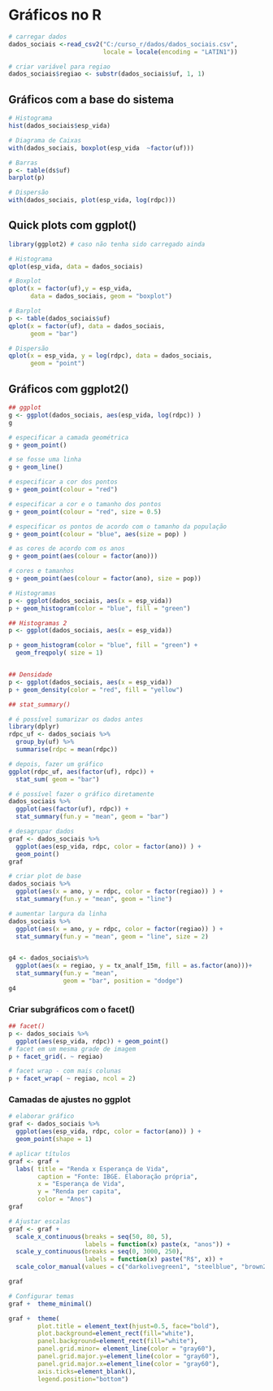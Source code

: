 # Gráficos no R

```r

# carregar dados
dados_sociais <-read_csv2("C:/curso_r/dados/dados_sociais.csv", 
                          locale = locale(encoding = "LATIN1"))

# criar variável para regiao
dados_sociais$regiao <- substr(dados_sociais$uf, 1, 1)

```



## Gráficos com a base do sistema
```r
# Histograma
hist(dados_sociais$esp_vida)

# Diagrama de Caixas
with(dados_sociais, boxplot(esp_vida  ~factor(uf)))

# Barras
p <- table(ds$uf)
barplot(p)

# Dispersão
with(dados_sociais, plot(esp_vida, log(rdpc)))
```

## Quick plots com ggplot()

```r
library(ggplot2) # caso não tenha sido carregado ainda

# Histograma
qplot(esp_vida, data = dados_sociais)

# Boxplot
qplot(x = factor(uf),y = esp_vida, 
      data = dados_sociais, geom = "boxplot")

# Barplot
p <- table(dados_sociais$uf)
qplot(x = factor(uf), data = dados_sociais, 
      geom = "bar")

# Dispersão
qplot(x = esp_vida, y = log(rdpc), data = dados_sociais, 
      geom = "point") 
```
## Gráficos com ggplot2()
```r
## ggplot
g <- ggplot(dados_sociais, aes(esp_vida, log(rdpc)) )
g

# especificar a camada geométrica
g + geom_point()

# se fosse uma linha
g + geom_line()

# especificar a cor dos pontos
g + geom_point(colour = "red")

# especificar a cor e o tamanho dos pontos
g + geom_point(colour = "red", size = 0.5)

# especificar os pontos de acordo com o tamanho da população
g + geom_point(colour = "blue", aes(size = pop) )

# as cores de acordo com os anos
g + geom_point(aes(colour = factor(ano))) 

# cores e tamanhos
g + geom_point(aes(colour = factor(ano), size = pop)) 

# Histogramas
p <- ggplot(dados_sociais, aes(x = esp_vida))
p + geom_histogram(color = "blue", fill = "green")

## Histogramas 2
p <- ggplot(dados_sociais, aes(x = esp_vida))

p + geom_histogram(color = "blue", fill = "green") +
  geom_freqpoly( size = 1)


## Densidade
p <- ggplot(dados_sociais, aes(x = esp_vida))
p + geom_density(color = "red", fill = "yellow")

## stat_summary()

# é possível sumarizar os dados antes
library(dplyr)
rdpc_uf <- dados_sociais %>% 
  group_by(uf) %>%
  summarise(rdpc = mean(rdpc))

# depois, fazer um gráfico
ggplot(rdpc_uf, aes(factor(uf), rdpc)) + 
  stat_sum( geom = "bar")

# é possível fazer o gráfico diretamente
dados_sociais %>%
  ggplot(aes(factor(uf), rdpc)) +
  stat_summary(fun.y = "mean", geom = "bar")

# desagrupar dados
graf <- dados_sociais %>% 
  ggplot(aes(esp_vida, rdpc, color = factor(ano)) ) + 
  geom_point() 
graf

# criar plot de base
dados_sociais %>% 
  ggplot(aes(x = ano, y = rdpc, color = factor(regiao)) ) + 
  stat_summary(fun.y = "mean", geom = "line") 

# aumentar largura da linha
dados_sociais %>% 
  ggplot(aes(x = ano, y = rdpc, color = factor(regiao)) ) + 
  stat_summary(fun.y = "mean", geom = "line", size = 2) 


g4 <- dados_sociais%>% 
  ggplot(aes(x = regiao, y = tx_analf_15m, fill = as.factor(ano)))+ 
  stat_summary(fun.y = "mean", 
               geom = "bar", position = "dodge") 
g4
```

### Criar subgráficos com o facet()
```r

## facet()
p <- dados_sociais %>%
  ggplot(aes(esp_vida, rdpc)) + geom_point() 
# facet em um mesma grade de imagem
p + facet_grid(. ~ regiao)

# facet wrap - com mais colunas
p + facet_wrap( ~ regiao, ncol = 2)

```
### Camadas de ajustes no ggplot
```r
# elaborar gráfico
graf <- dados_sociais %>% 
  ggplot(aes(esp_vida, rdpc, color = factor(ano)) ) + 
  geom_point(shape = 1) 

# aplicar títulos
graf <- graf + 
  labs( title = "Renda x Esperança de Vida", 
        caption = "Fonte: IBGE. Elaboração própria",
        x = "Esperança de Vida", 
        y = "Renda per capita", 
        color = "Anos")
graf

# Ajustar escalas
graf <- graf + 
  scale_x_continuous(breaks = seq(50, 80, 5),
                     labels = function(x) paste(x, "anos")) +
  scale_y_continuous(breaks = seq(0, 3000, 250), 
                     labels = function(x) paste("R$", x)) +
  scale_color_manual(values = c("darkolivegreen1", "steelblue", "brown2"))

graf

# Configurar temas
graf +  theme_minimal()

graf +  theme(
        plot.title = element_text(hjust=0.5, face="bold"),
        plot.background=element_rect(fill="white"),
        panel.background=element_rect(fill="white"),
        panel.grid.minor= element_line(color = "gray60"),
        panel.grid.major.y=element_line(color = "gray60"),
        panel.grid.major.x=element_line(color = "gray60"),
        axis.ticks=element_blank(),
        legend.position="bottom")



```
